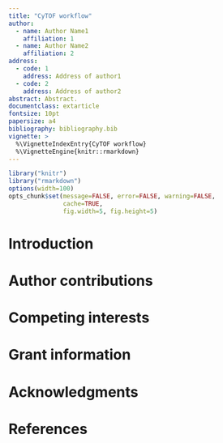 ```yaml
---
title: "CyTOF workflow"
author: 
  - name: Author Name1
    affiliation: 1
  - name: Author Name2
    affiliation: 2
address:
  - code: 1
    address: Address of author1
  - code: 2
    address: Address of author2 
abstract: Abstract. 
documentclass: extarticle
fontsize: 10pt
papersize: a4
bibliography: bibliography.bib
vignette: >
  %\VignetteIndexEntry{CyTOF workflow}
  %\VignetteEngine{knitr::rmarkdown}
---
```



```r
library("knitr")
library("rmarkdown")
options(width=100)
opts_chunk$set(message=FALSE, error=FALSE, warning=FALSE,
               cache=TRUE,
               fig.width=5, fig.height=5)
```



# Introduction





# Author contributions

# Competing interests

# Grant information

# Acknowledgments




# References

